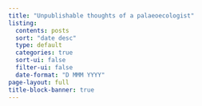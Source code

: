 ```yaml
---
title: "Unpublishable thoughts of a palaeoecologist"
listing:
  contents: posts
  sort: "date desc"
  type: default
  categories: true
  sort-ui: false
  filter-ui: false
  date-format: "D MMM YYYY"
page-layout: full
title-block-banner: true
---
```

